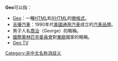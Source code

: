 '''Geo'''可以指：
* [[Geo|Geo]]：一種[[HTML|HTML]]和[[XHTML|XHTML]]的[[微格式|微格式]]。
* [[吉優汽車|吉優汽車]]：1990年代[[美國|美國]][[通用汽車|通用汽車]]成立的[[汽車|汽車]][[品牌|品牌]]。
* 男子人名[[喬治|喬治]]（George）的略稱。
* [[國際奧林匹克委員會|國際奧林匹克委員會]]對[[東歐|東歐]]國家{{GEO}}的略稱。
* [[Geo_TV|Geo TV]]
[[Category:非中文名称消歧义|Category:非中文名称消歧义]]